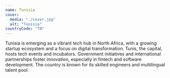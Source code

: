 ```yaml
---
name: Tunisia
cover:
  media: "./cover.jpg"
  alt: "Tunisia"
countryCode: "TN"
---
```


Tunisia is emerging as a vibrant tech hub in North Africa, with a growing startup ecosystem and a focus on digital transformation. Tunis, the capital, hosts tech events and incubators. Government initiatives and international partnerships foster innovation, especially in fintech and software development. The country is known for its skilled engineers and multilingual talent pool.
